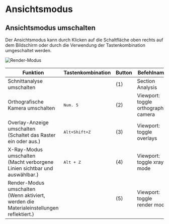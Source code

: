 
# Ansichtsmodus

## Ansichtsmodus umschalten

Der Ansichtsmodus kann durch Klicken auf die Schaltfläche oben rechts auf dem Bildschirm oder durch die Verwendung der Tastenkombination umgeschaltet werden.

![Render-Modus](/img/render-mode.png)

| Funktion                                                                                   | Tastenkombination           | Button | Befehlname                          |
| ------------------------------------------------------------------------------------------ | -------------------------- | ------ | ----------------------------------- |
| Schnittanalyse umschalten                                                                  |                            | (1)    | Section Analysis                     |
| Orthografische Kamera umschalten                                                           | <kbd>Num. 5</kbd>          | (2)    | Viewport: toggle orthographic camera |
| Overlay-Anzeige umschalten<br/>(Schaltet das Raster ein oder aus.)                        | <kbd>Alt+Shift+Z</kbd>     | (3)    | Viewport: toggle overlays             |
| X-Ray-Modus umschalten<br/>(Macht verborgene Linien sichtbar und auswählbar.)             | <kbd>Alt + Z</kbd>         | (4)    | Viewport: toggle xray mode           |
| Render-Modus umschalten<br/>(Wenn aktiviert, werden die Materialeinstellungen reflektiert.) |                            | (5)    | Viewport: toggle render mode         |
